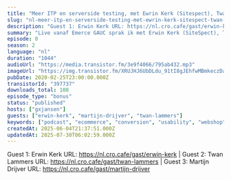 ```yaml
---
title: "Meer ITP en serverside testing, met Ewrin Kerk (Sitespect), Twan Lammers (OrangeValley) en Martijn Drijver (Fosby Digital Agency)"
slug: "nl-meer-itp-en-serverside-testing-met-ewrin-kerk-sitespect-twan-lammers-orangevalley-en-martijn-drijver-fosby-digital-agency"
description: "Guest 1: Erwin Kerk URL: https://nl.cro.cafe/gast/erwin-kerk | Guest 2: Twan Lammers URL: https://nl.cro.cafe/gast/twan-lammers | Guest 3: Martijn Drijver URL: https://nl.cro.cafe/gast/martijn-drijver"
summary: "Live vanaf Emerce GAUC sprak ik met Erwin Kerk (SiteSpect), Twan Lammers (OrangeValley) en Martijn Drijver (Fosby Digital Agency) over het thema van de dag: ITP en serverside testing."
episode: 0
season: 2
language: "nl"
duration: "1044"
audioUrl: "https://media.transistor.fm/3e9f4066/795ab432.mp3"
imageUrl: "https://img.transistor.fm/XRUJHJ6UbDLdu_91tI8gJEhfwMBmkeczDa_CCJFDZ2k/rs:fill:0:0:1/w:1400/h:1400/q:60/mb:500000/aHR0cHM6Ly9pbWct/dXBsb2FkLXByb2R1/Y3Rpb24udHJhbnNp/c3Rvci5mbS9iMjcx/OWRlY2EyNzllMmQ2/NGQzOWNiNzZlZmUx/NzZkMC5qcGVn.webp"
pubDate: 2020-02-25T23:00:00.000Z
transistorId: "397737"
downloads_total: 108
episode_type: "bonus"
status: "published"
hosts: ["gxjansen"]
guests: ["erwin-kerk", "martijn-drijver", "twan-lammers"]
keywords: ["podcast", "ecommerce", "conversion", "usability", "webshop", "english"]
createdAt: 2025-06-04T21:37:51.000Z
updatedAt: 2025-07-30T06:02:59.000Z
---
```


Guest 1: Erwin Kerk URL: https://nl.cro.cafe/gast/erwin-kerk | Guest 2: Twan Lammers URL: https://nl.cro.cafe/gast/twan-lammers | Guest 3: Martijn Drijver URL: https://nl.cro.cafe/gast/martijn-drijver
